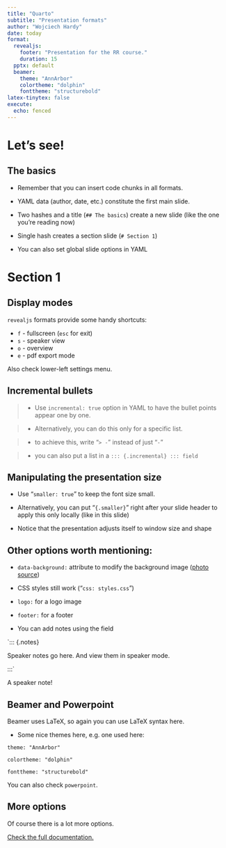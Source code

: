 ```yaml
---
title: "Quarto"
subtitle: "Presentation formats"
author: "Wojciech Hardy"
date: today
format:
  revealjs:
    footer: "Presentation for the RR course."
    duration: 15
  pptx: default
  beamer:
    theme: "AnnArbor"
    colortheme: "dolphin"
    fonttheme: "structurebold"
latex-tinytex: false
execute:
  echo: fenced
---
```


# Let's see!

## The basics

- Remember that you can insert code chunks in all formats.

- YAML data (author, date, etc.) constitute the first main slide.

- Two hashes and a title (`## The basics`) create a new slide (like the one you're reading now)

- Single hash creates a section slide (`# Section 1`)

- You can also set global slide options in YAML

# Section 1

## Display modes

`revealjs` formats provide some handy shortcuts:

- `f` - fullscreen (`esc` for exit)
- `s` - speaker view
- `o` - overview 
- `e` - pdf export mode

Also check lower-left settings menu.

## Incremental bullets

> - Use `incremental: true` option in YAML to have the bullet points appear one by one.

> - Alternatively, you can do this only for a specific list.

> - to achieve this, write "`> -`" instead of just "`-`"

> - you can also put a list in a `::: {.incremental} ::: field`

## Manipulating the presentation size {.smaller}

- Use "`smaller: true`" to keep the font size small.

- Alternatively, you can put "`{.smaller}`" right after your slide header to apply this only locally (like in this slide)

- Notice that the presentation adjusts itself to window size and shape

## Other options worth mentioning: {.smaller data-background=../img/background.jpg}

- `data-background:` attribute to modify the background image ([photo source](https://www.pexels.com/photo/beach-2833563/))

- CSS styles still work ("`css: styles.css`")

- `logo:` for a logo image

- `footer:` for a footer

- You can add notes using the field 

`::: {.notes}

Speaker notes go here. And view them in speaker mode.

:::`

::: {.notes}
A speaker note!
:::

## Beamer and Powerpoint

Beamer uses LaTeX, so again you can use LaTeX syntax here.

- Some nice themes here, e.g. one used here:

`theme: "AnnArbor"`

`colortheme: "dolphin"`

`fonttheme: "structurebold"`

You can also check `powerpoint`.

## More options

Of course there is a lot more options. 

[Check the full documentation.](https://quarto.org/docs/presentations/)
